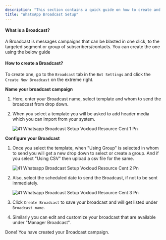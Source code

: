 ```yaml
---
description: "This section contains a quick guide on how to create and use the Drip Campaigns in the WhatsApp, Telegram and Facebook Bot"
title: "WhatsApp Broadcast Setup"
---
```


#### **What is a Broadcast?**

A Broadcast is messages campaigns that can be blasted in one click, to the targeted segment or group of subscribers/contacts. You can create the one using the below guide

#### **How to create a Broadcast?**

To create one, go to the `Broadcast` tab in the `Bot Settings` and click the `Create New Broadcast` on the extreme right.

**Name your broadcast campaign**

1. Here, enter your Broadcast name, select template and whom to send the broadcast from drop down.
2. When you select a template you will be asked to add header media which you can import from your system.

   ![41 Whatsapp Broadcast Setup  Voxloud Resource Cent 1 Pn](/images/how-botpenguin-works/whatsapp-broadcast-setup/41.whatsapp_broadcast_setup_\_Voxloud_resource_cent-1.png)

**Configure your Broadcast**

1. Once you select the template, when "Using Group" is selected in whom to send you will get a new drop down to select or create a group. And if you select "Using CSV" then upload a csv file for the same.

   ![41 Whatsapp Broadcast Setup  Voxloud Resource Cent 2 Pn](/images/how-botpenguin-works/whatsapp-broadcast-setup/41.whatsapp_broadcast_setup_\_Voxloud_resource_cent-2.png)
2. Also, select the scheduled date to send the Broadcast, if not to be sent immediately.

   ![41 Whatsapp Broadcast Setup  Voxloud Resource Cent 3 Pn](/images/how-botpenguin-works/whatsapp-broadcast-setup/41.whatsapp_broadcast_setup_\_Voxloud_resource_cent-3.png)
3. Click `Create Broadcast` to save your broadcast and will get listed under `Broadcast name`.
4. Similarly you can edit and customize your broadcast that are available under "Manager Broadcast".

Done\! You have created your Broadcast campaign.